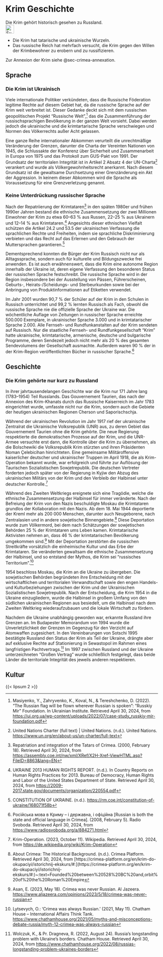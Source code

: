 # Krim Geschichte {#sec-crimea-history}

\index{Krim} 
\index{Tataren} 
\index{Geschichte}

::: {.callout-caution title="Mythos"}
Die Krim gehört historisch gesehen zu Russland. [<br>![Suche nach Stichwort in EUvsDisinfo](../all_common_img/EUvsDisinfo_400x240.jpg){height=2em}](https://euvsdisinfo.eu/disinformation-cases/?text=Crimea+history&disinfo_language%5B%5D=German&sort=relevance)
:::

::: {.callout-tip title="Wahrheit"}
- Die Krim hat tatarische und ukrainische Wurzeln. 
- Das russische Reich hat mehrfach versucht, die Krim gegen den Willen der Krimbewohner zu erobern und zu russifizieren.
:::

Zur Annexion der Krim siehe @sec-crimea-annexation.

## Sprache

### Die Krim ist Ukrainisch

Viele internationale Politiker verkündeten, dass die Russische Föderation legitime Rechte auf diesem Gebiet hat, da die russische Sprache auf der Krim weit verbreitet ist. Dieser Gedanke deckt sich mit dem russischen geopolitischen Projekt “Russische Welt”,[^crimea-history.de-1] das die Zusammenführung der russischsprachigen Bevölkerung in der ganzen Welt vorsieht. Dabei werden jedoch die ukrainische und die krimtartarische Sprache verschwiegen und Normen des Völkerrechts außer Acht gelassen.

Eine ganze Reihe internationaler Abkommen verurteilt die unrechtmäßige Veränderung der Grenzen, darunter die Charta der Vereinten Nationen von 1945, die Schlussakte der Konferenz über Sicherheit und Zusammenarbeit in Europa von 1975 und das Protokoll zum GUS-Pakt von 1991\. Der Grundsatz der territorialen Integrität ist in Artikel 2 Absatz 4 der UN-Charta[^crimea-history.de-2] verankert und wurde als Völkergewohnheitsrecht anerkannt. Nach diesem Grundsatz ist die gewaltsame Durchsetzung einer Grenzänderung ein Akt der Aggression. In keinem dieser Abkommen wird die Sprache als Voraussetzung für eine Grenzverletzung genannt. 

### Keine Unterdrückung russischer Sprache

Nach der Repatriierung der Krimtataren[^crimea-history.de-3] in den späten 1980er und frühen 1990er Jahren bestand die ethnische Zusammensetzung der zwei Millionen Einwohner der Krim zu etwa 60–63 % aus Russen, 22–25 % aus Ukrainern und 12–14 % aus Krimtataren.[^crimea-history.de-4] Angesichts dieser ethnischen Vielfalt schützen die Artikel 24.2 und 53.5 der ukrainischen Verfassung die sprachlichen Rechte und Freiheiten, indem sie sprachliche Diskriminierung verbieten und das Recht auf das Erlernen und den Gebrauch der Muttersprachen garantieren.[^crimea-history.de-5] 

Dementsprechend konnten die Bürger der Krim Russisch nicht nur als Alltagssprache, sondern auch für kulturelle und Bildungszwecke frei anwenden. Es ist auch erwähnenswert, dass die Krim eine autonome Region innerhalb der Ukraine ist, deren eigene Verfassung den besonderen Status der russischen Sprache festschreibt. Die russische Sprache wird in der Region insbesondere bei der Ausstellung von Pässen, Führerscheinen, Geburts-, Heirats-/Scheidungs- und Sterbeurkunden sowie bei der Anbringung von Produktinformationen auf Etiketten verwendet. 

Im Jahr 2001 wurden 90,7 % der Schüler auf der Krim in den Schulen in Russisch unterrichtet und 99,2 % lernten Russisch als Fach, obwohl die russische Sprache nie die offizielle Sprache der Ukraine war. Die wöchentliche Auflage von Zeitungen in russischer Sprache erreichte 500.000 Exemplare, in ukrainischer Sprache 3.000 und in krimtatarischer Sprache 2.000. Alle Fernseh- und Rundfunkanstalten auf der Krim sendeten auf Russisch. Nur die staatliche Fernseh- und Rundfunkgesellschaft "Krim" hatte ukrainische, krimtatarische, armenische, deutsche und bulgarische Programme, deren Sendezeit jedoch nicht mehr als 20 % des gesamten Sendevolumens der Gesellschaft ausmachte. Außerdem waren 90 % der in der Krim-Region veröffentlichten Bücher in russischer Sprache.[^crimea-history.de-6]

## Geschichte


### Die Krim gehörte nur kurz zu Russland

In ihrer jahrtausendelangen Geschichte war die Krim nur 171 Jahre lang (1783–1954) Teil Russlands. Das Gouvernement Taurien, das nach der Annexion des Krim-Khanats durch das Russische Kaiserreich im Jahr 1783 eingerichtet wurde, umfasste nicht nur die Krim, sondern auch die Gebiete der heutigen ukrainischen Regionen Cherson und Saporischschja.

Während der ukrainischen Revolution im Jahr 1917 rief der ukrainische Zentralrat die Ukrainische Volksrepublik (UNR) aus, zu deren Gebiet das Gouvernement Taurien ohne die Krim gehörte. Die neue Regierung respektierte die demokratischen Prozesse auf der Krim, und die UNR-Armee versuchte erst dann, die Kontrolle über die Krim zu übernehmen, als die Bolschewiki die Volksrepublik Krim stürzten und ihren Präsidenten Noman Çelebicihan hinrichteten. Eine gemeinsame Militäroffensive kaiserlicher deutscher und ukrainischer Truppen im April 1918, die als Krim-Operation bekannt wurde, war erfolgreich und führte zur Auflösung der Taurischen Sozialistischen Sowjetrepublik. Die deutschen Vertreter forderten jedoch später von der Regierung in Kyjiw den Abzug des ukrainischen Militärs von der Krim und den Verbleib der Halbinsel unter deutscher Kontrolle.[^crimea-history.de-7]

Während des Zweiten Weltkriegs ereignete sich eine Tragödie, welche die ethnische Zusammensetzung der Halbinsel für immer veränderte. Nach der Befreiung der Krim von den Nazis beschuldigte Moskau die Krimtataren grundlos der Kollaboration mit den Nazis. Ab dem 18\. Mai 1944 deportierte der Kreml mehr als 200 000 Menschen, darunter auch Neugeborene, nach Zentralasien und in andere sowjetische Binnengebiete.[^crimea-history.de-8] Diese Deportation wurde zum Völkermord, bei dem nach Schätzungen der sowjetischen Behörden 25 % der Krimtataren ums Leben kamen. Krimtatarische Aktivisten nehmen an, dass 46 % der krimtatarischen Bevölkerung umgekommen sind.[^crimea-history.de-9] Mit der Deportation zerstörten die russischen Streitkräfte vorsätzlich die einheimische Kultur und das Erbe der Krimtataren. Sie veränderten gewaltsam die ethnische Zusammensetzung der Halbinsel, und so entstand der Mythos, die Krim sei “russisches Territorium”.[^crimea-history.de-10]

1954 beschloss Moskau, die Krim an die Ukraine zu übergeben. Die sowjetischen Behörden begründeten ihre Entscheidung mit der wirtschaftlichen und territorialen Verwandtschaft sowie den engen Handels- und Kulturbeziehungen zwischen der Krim und der Ukrainischen Sozialistischen Sowjetrepublik. Nach der Entscheidung, die Krim 1954 in die Ukraine einzugliedern, wurde die Halbinsel in großem Umfang von den südlichen ukrainischen Regionen aus besiedelt, um die Halbinsel nach dem Zweiten Weltkrieg wiederaufzubauen und die lokale Wirtschaft zu fördern.

Nachdem die Ukraine unabhängig geworden war, erkannte Russland ihre Grenzen an. Im Budapester Memorandum von 1994 wurde die Unverletzlichkeit der Grenzen im Gegenzug für den Verzicht auf Atomwaffen zugesichert. In den Vereinbarungen von Sotschi 1995 bestätigte Russland den Status der Krim als Teil der Ukraine, drängte aber auf exklusive Rechte auf Stationierung in Sewastopol im Rahmen eines langfristigen Pachtvertrags.[^crimea-history.de-11] Im 1997 zwischen Russland und der Ukraine unterzeichneten “Großen Vertrag” wurde schließlich festgelegt, dass beide Länder die territoriale Integrität des jeweils anderen respektieren.


## Kultur

{{< lipsum 2 >}}


[^crimea-history.de-1]:  Masiyenko, Y., Zahryvenko, K., Koval, N., & Tereshchenko, D. (2022). “The Russian flag will be flown wherever Russian is spoken”: “Russkiy Mir” Foundation. In Ukrainian Institute. Retrieved April 30, 2024, from [https://ui.org.ua/wp-content/uploads/2022/07/case-study\_russkiy-mir-foundation.pdf](https://ui.org.ua/wp-content/uploads/2022/07/case-study\_russkiy-mir-foundation.pdf)

[^crimea-history.de-2]:  United Nations Charter (full text) | United Nations. (n.d.). United Nations. [https://www.un.org/en/about-us/un-charter/full-text](https://www.un.org/en/about-us/un-charter/full-text)

[^crimea-history.de-3]:  Repatriation and integration of the Tatars of Crimea. (2000, February 18). Retrieved April 30, 2024, from [https://assembly.coe.int/nw/xml/XRef/X2H-Xref-ViewHTML.asp?FileID=8863\&lang=EN](https://assembly.coe.int/nw/xml/XRef/X2H-Xref-ViewHTML.asp?FileID=8863\&lang=EN) 

[^crimea-history.de-4]:  UKRAINE 2013 HUMAN RIGHTS REPORT. (n.d.). In Country Reports on Human Rights Practices for 2013\. Bureau of Democracy, Human Rights and Labor of the United States Department of State. Retrieved April 30, 2024, from [https://2009-2017.state.gov/documents/organization/220554.pdf](https://2009-2017.state.gov/documents/organization/220554.pdf)

[^crimea-history.de-5]:  CONSTITUTION OF UKRAINE. (n.d.). [https://rm.coe.int/constitution-of-ukraine/168071f58b](https://rm.coe.int/constitution-of-ukraine/168071f58b)

[^crimea-history.de-6]:  Російська мова в Криму – і державна, і офіційна \[Russian is both the state and official language in Crimea\]. (2008, February 5). Radio Svoboda. Retrieved April 30, 2024, from [https://www.radiosvoboda.org/a/884271.html](https://www.radiosvoboda.org/a/884271.html)

[^crimea-history.de-7]:  Krim-Operation. (2023, October 11). Wikipedia. Retrieved April 30, 2024, from [https://de.wikipedia.org/wiki/Krim-Operation](https://de.wikipedia.org/wiki/Krim-Operation)

[^crimea-history.de-8]:  About Crimea: The Historical Background. (n.d.). Crimea Platform. Retrieved April 30, 2024, from [https://crimea-platform.org/en/krim-do-okupaciyi/istorichnij-ekskurs/\#:\](https://crimea-platform.org/en/krim-do-okupaciyi/istorichnij-ekskurs/\#:\)~:text=Founded%20between%20528%20BC%20and,orbit%20of%20the%20Roman%20Empire

[^crimea-history.de-9]:  Asan, E. (2023, May 18). Crimea was never Russian. Al Jazeera. [https://www.aljazeera.com/opinions/2023/5/18/crimea-was-never-russian](https://www.aljazeera.com/opinions/2023/5/18/crimea-was-never-russian)

[^crimea-history.de-10]:  Lytsevych, O.: ‘Crimea was always Russian.’ (2021, May 11). Chatham House – International Affairs Think Tank. [https://www.chathamhouse.org/2021/05/myths-and-misconceptions-debate-russia/myth-12-crimea-was-always-russian](https://www.chathamhouse.org/2021/05/myths-and-misconceptions-debate-russia/myth-12-crimea-was-always-russian)

[^crimea-history.de-11]:  Wolczuk, K., & Pr. Dragneva, R. (2022, August 24). Russia’s longstanding problem with Ukraine’s borders. Chatham House. Retrieved April 30, 2024, from [https://www.chathamhouse.org/2022/08/russias-longstanding-problem-ukraines-borders](https://www.chathamhouse.org/2022/08/russias-longstanding-problem-ukraines-borders) 

